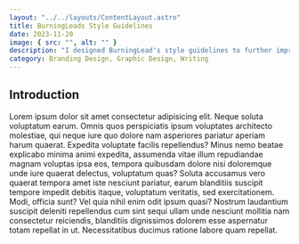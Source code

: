 ```yaml
---
layout: "../../layouts/ContentLayout.astro"
title: BurningLeads Style Guidelines
date: 2023-11-20
image: { src: "", alt: "" }
description: "I designed BurningLead's style guidelines to further improve their content production processes. "
category: Branding Design, Graphic Design, Writing
---
```


## Introduction

Lorem ipsum dolor sit amet consectetur adipisicing elit. Neque soluta voluptatum earum. Omnis quos perspiciatis ipsum voluptates architecto molestiae, qui neque iure quo dolore nam asperiores pariatur aperiam harum quaerat.
Expedita voluptate facilis repellendus? Minus nemo beatae explicabo minima animi expedita, assumenda vitae illum repudiandae magnam voluptas ipsa eos, tempora quibusdam dolore nisi doloremque unde iure quaerat delectus, voluptatum quas?
Soluta accusamus vero quaerat tempora amet iste nesciunt pariatur, earum blanditiis suscipit tempore impedit debitis itaque, voluptatum veritatis, sed exercitationem. Modi, officia sunt? Vel quia nihil enim odit ipsum quasi?
Nostrum laudantium suscipit deleniti repellendus cum sint sequi ullam unde nesciunt mollitia nam consectetur reiciendis, blanditiis dignissimos dolorem esse aspernatur totam repellat in ut. Necessitatibus ducimus ratione labore quam repellat.
